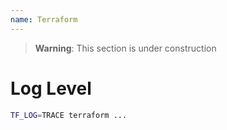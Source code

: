 ```yaml
---
name: Terraform
---
```


> **Warning**: This section is under construction

# Log Level

```bash
TF_LOG=TRACE terraform ...
```
